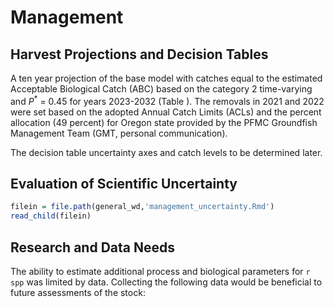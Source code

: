 # Management 

## Harvest Projections and Decision Tables

A ten year projection of the base model with catches equal to the estimated Acceptable Biological Catch (ABC) based on the category 2 time-varying and $P^*$ = 0.45 for years 2023-2032 (Table \ref{tab:project}). The removals in 2021 and 2022 were set based on the adopted Annual Catch Limits (ACLs) and the percent allocation (49 percent) for Oregon state provided by the PFMC Groundfish Management Team (GMT, personal communication). 

The decision table uncertainty axes and catch levels to be determined later.

## Evaluation of Scientific Uncertainty

```r
filein = file.path(general_wd,'management_uncertainty.Rmd')
read_child(filein)
```

## Research and Data Needs

The ability to estimate additional process and biological parameters for `r spp` was limited by data.  Collecting the following data would be beneficial to future assessments of the stock:

\begin{itemize}

	\item Continue collecting length and otolith samples from both the commercial and recreational catches. 

	\item The recreational selecitivity form was a source of uncertainty in the base model. Improved understanding of where recreational fishing is commonly occuring (areas and depths) and the range of sizes available by depth would be beneficial to better understand selectivitiy form.  

\end{itemize}
